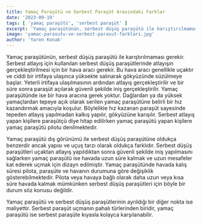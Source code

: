 ```yaml
---
title: Yamaç Paraşütü ve Serbest Paraşüt Arasındaki Farklar
date: '2023-09-19'
tags: [ 'yamaç paraşütü', 'serbest paraşüt' ]
excerpt: 'Yamaç paraşütünün, serbest düşüş paraşütü ile karıştırılmaması gerekir. Serbest atlayış için kullanılan serbest düşüş paraşütlerinde atlayışın gerçekleştirilmesi için bir hava aracı gerekir. Bu hava aracı genellikle uçaktır ve ciddi bir irtifaya ulaşınca yüksekte salınarak gökyüzünde süzülmeye başlar. Yeterli irtifaya ulaşılmasının ardından atlayış gerçekleştirilir ve bir süre sonra paraşüt açılarak güvenli şekilde iniş gerçekleştirilir.'
image: 'yamac-parasutu-ve-serbest-parasut-farklari.jpg'
author: 'Yaren Konak'
---
```


Yamaç paraşütünün, serbest düşüş paraşütü ile karıştırılmaması gerekir. Serbest atlayış için kullanılan serbest düşüş paraşütlerinde atlayışın gerçekleştirilmesi için bir hava aracı gerekir. Bu hava aracı genellikle uçaktır ve ciddi bir irtifaya ulaşınca yüksekte salınarak gökyüzünde süzülmeye başlar. Yeterli irtifaya ulaşılmasının ardından atlayış gerçekleştirilir ve bir süre sonra paraşüt açılarak güvenli şekilde iniş gerçekleştirilir. Yamaç paraşütünde ise bir hava aracına gerek yoktur. Dağlardan ya da yüksek yamaçlardan tepeye açık olarak serilen yamaç paraşütüne belirli bir hız kazandırmak amacıyla koşulur. Böylelikle hız kazanan paraşüt sayesinde tepeden atlayış yapılmadan kalkış yapılır, gökyüzüne karışılır. Serbest atlayış yapan kişilere paraşütçü diye hitap edilirken yamaç paraşütü yapan kişilere yamaç paraşütü pilotu denilmektedir.

<CustomImage src="https://raw.githubusercontent.com/ademberk90/yamacparasutusakarya-blogposts
/main/images/content/yamac-parasutu-ve-serbest-parasut-farklari1.jpg" alt="Tandem Photo" />

Yamaç paraşütü dış görünümü ile serbest düşüş paraşütüne oldukça benzerdir ancak yapısı ve uçuş tarzı olarak oldukça farklıdır. Serbest düşüş paraşütleri uçaktan atlayış yapıldıktan sonra güvenli şekilde iniş yapılmasını sağlarken yamaç paraşütü ise havada uzun süre kalmak ve uzun mesafeler kat ederek uçmak için dizayn edilmiştir. Yamaç paraşütünde havada kalış süresi pilota, paraşüte ve havanın durumuna göre değişiklik gösterebilmektedir. Pilota veya havaya bağlı olarak daha uzun veya kısa süre havada kalmak mümkünken serbest düşüş paraşütleri için böyle bir durum söz konusu değildir.

Yamaç paraşütü ve serbest düşüş paraşütlerinin ayrıldığı bir diğer nokta ise maliyettir. Serbest paraşüt uçmanın pahalı türlerinden biridir, yamaç paraşütü ise serbest paraşüte kıyasla kolayca karşılanabilir.
